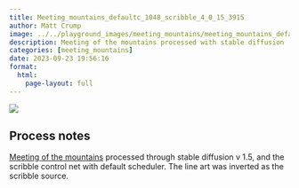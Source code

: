 ```yaml
---
title: Meeting_mountains_defaultc_1048_scribble_4_0_15_3915
author: Matt Crump
image: ../../playground_images/meeting_mountains/meeting_mountains_defaultC_1048_scribble_4_0_15_3915.jpeg
description: Meeting of the mountains processed with stable diffusion
categories: [meeting_mountains]
date: 2023-09-23 19:56:16
format:
  html:
    page-layout: full
---
```


![](../../playground_images/meeting_mountains/meeting_mountains_defaultC_1048_scribble_4_0_15_3915.jpeg)

## Process notes

[Meeting of the mountains](hhttps://www.crumplab.com/things/things/Colorlands/Meeting_Of_The_Mountains.html) processed through stable diffusion v 1.5, and the scribble control net with default scheduler. The line art was inverted as the scribble source.

